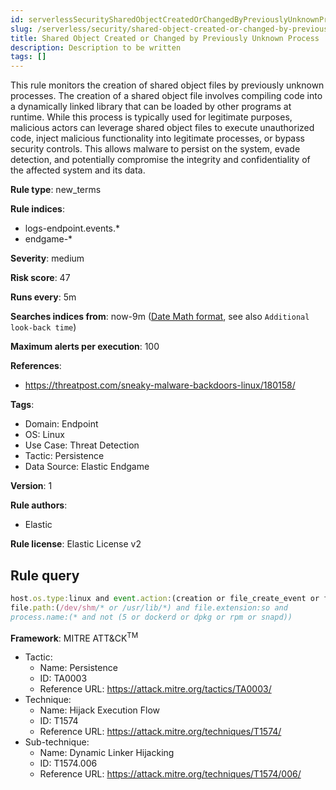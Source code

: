 ```yaml
---
id: serverlessSecuritySharedObjectCreatedOrChangedByPreviouslyUnknownProcess
slug: /serverless/security/shared-object-created-or-changed-by-previously-unknown-process
title: Shared Object Created or Changed by Previously Unknown Process
description: Description to be written
tags: []
---
```


<div id="shared-object-created-or-changed-by-previously-unknown-process"></div>

This rule monitors the creation of shared object files by previously unknown processes. The creation of a shared object file involves compiling code into a dynamically linked library that can be loaded by other programs at runtime. While this process is typically used for legitimate purposes, malicious actors can leverage shared object files to execute unauthorized code, inject malicious functionality into legitimate processes, or bypass security controls. This allows malware to persist on the system, evade detection, and potentially compromise the integrity and confidentiality of the affected system and its data.

**Rule type**: new_terms

**Rule indices**: 

* logs-endpoint.events.*
* endgame-*

**Severity**: medium

**Risk score**: 47

**Runs every**: 5m

**Searches indices from**: now-9m ([Date Math format](((ref))/common-options.html#date-math), see also <DocLink id="serverlessSecurityRulesUiCreate" section="set-the-rules-schedule">`Additional look-back time`</DocLink>)

**Maximum alerts per execution**: 100

**References**: 

* https://threatpost.com/sneaky-malware-backdoors-linux/180158/

**Tags**: 

* Domain: Endpoint
* OS: Linux
* Use Case: Threat Detection
* Tactic: Persistence
* Data Source: Elastic Endgame

**Version**: 1

**Rule authors**: 

* Elastic

**Rule license**: Elastic License v2

## Rule query

```js
host.os.type:linux and event.action:(creation or file_create_event or file_rename_event or rename) and 
file.path:(/dev/shm/* or /usr/lib/*) and file.extension:so and 
process.name:(* and not (5 or dockerd or dpkg or rpm or snapd))

```

**Framework**: MITRE ATT&CK<sup>TM</sup>

* Tactic:
    * Name: Persistence
    * ID: TA0003
    * Reference URL: https://attack.mitre.org/tactics/TA0003/
* Technique:
    * Name: Hijack Execution Flow
    * ID: T1574
    * Reference URL: https://attack.mitre.org/techniques/T1574/
* Sub-technique:
    * Name: Dynamic Linker Hijacking
    * ID: T1574.006
    * Reference URL: https://attack.mitre.org/techniques/T1574/006/


